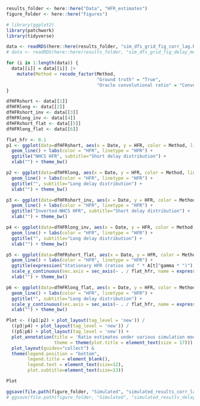 ```r
results_folder <- here::here("Data", "HFR_estimates")
figure_folder <- here::here("Figures")

# library(ggplot2)
library(patchwork)
library(tidyverse)
```


```r
data <- readRDS(here::here(results_folder, "sim_dfs_grid_fig_corr_lag.RData"))
# data <- readRDS(here::here(results_folder, "sim_dfs_grid_fig_delay_mean.RData"))

for (i in 1:length(data)) {
  data[[i]] = data[[i]] |> 
    mutate(Method = recode_factor(Method,
                                  "Ground truth" = "True", 
                                  "Oracle convolutional ratio" = "Convolutional ratio"))
}

dfHFRshort <- data[[1]]
dfHFRlong <- data[[2]]
dfHFRshort_inv <- data[[3]]
dfHFRlong_inv <- data[[4]]
dfHFRshort_flat <- data[[5]]
dfHFRlong_flat <- data[[6]]
```


```r
flat_hfr <- 0.1
p1 <- ggplot(data=dfHFRshort, aes(x = Date, y = HFR, color = Method, linetype=Method)) + 
  geom_line() + labs(color = "HFR", linetype = "HFR") + 
  ggtitle("NHCS HFR", subtitle="Short delay distribution") +
  xlab("") + theme_bw()

p2 <- ggplot(data=dfHFRlong, aes(x = Date, y = HFR, color = Method, linetype=Method)) + 
  geom_line() + labs(color = "HFR", linetype = "HFR") + 
  ggtitle("", subtitle="Long delay distribution") +
  xlab("") + theme_bw()

p3 <- ggplot(data=dfHFRshort_inv, aes(x = Date, y = HFR, color = Method, linetype=Method)) + 
  geom_line() + labs(color = "HFR", linetype = "HFR") + 
  ggtitle("Inverted-NHCS HFR", subtitle="Short delay distribution") +
  xlab("") + theme_bw()

p4 <- ggplot(data=dfHFRlong_inv, aes(x = Date, y = HFR, color = Method, linetype=Method)) + 
  geom_line() + labs(color = "HFR", linetype = "HFR") + 
  ggtitle("", subtitle="Long delay distribution") +
  xlab("") + theme_bw() 

p5 <- ggplot(data=dfHFRshort_flat, aes(x = Date, y = HFR, color = Method, linetype=Method)) + 
  geom_line() + labs(color = "HFR", linetype = "HFR") + 
  ggtitle(expression("Stationary HFR (ratios and " * A[t]^gamma * ")"), subtitle = "Short delay distribution") +
  scale_y_continuous(sec.axis = sec_axis(~ . / flat_hfr, name = expression(A[t]^gamma))) +
  xlab("") + theme_bw()

p6 <- ggplot(data=dfHFRlong_flat, aes(x = Date, y = HFR, color = Method, linetype=Method)) + 
  geom_line() + labs(color = "HFR", linetype = "HFR") + 
  ggtitle("", subtitle="Long delay distribution") +
  scale_y_continuous(sec.axis = sec_axis(~ . / flat_hfr, name = expression(A[t]^gamma))) +
  xlab("") + theme_bw() 

Plot <- ((p1|p2) + plot_layout(tag_level = 'new')) / 
  ((p3|p4) + plot_layout(tag_level = 'new')) / 
  ((p5|p6) + plot_layout(tag_level = 'new')) +
  plot_annotation(title = 'Ratio estimates under various simulation models', 
                  theme = theme(plot.title = element_text(size = 17))) +
  plot_layout(guides="collect") & 
  theme(legend.position = "bottom",
        legend.title = element_blank(),
        legend.text = element_text(size=12),
        plot.subtitle=element_text(size=13))

Plot
```


```r
ggsave(file.path(figure_folder, "Simulated", "simulated_results_corr_lag.pdf"), plot = Plot, device = "pdf", width = 9, height = 8.5)
# ggsave(file.path(figure_folder, "Simulated", "simulated_results_delay_mean.pdf"), plot = Plot, device = "pdf", width = 9, height = 8.5)
```

